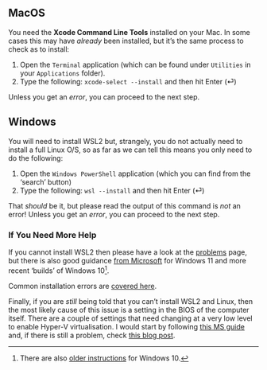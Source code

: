 
:::: {.panel-tabset}

## MacOS

You need the **Xcode Command Line Tools** installed on your Mac. In some cases this may have *already* been installed, but it's the same process to check as to install:

1. Open the `Terminal` application (which can be found under `Utilities` in your `Applications` folder).
2. Type the following: `xcode-select --install` and then hit Enter (&#9166;)

Unless you get an *error*, you can proceed to the next step.

## Windows

You will need to install WSL2 but, strangely, you do not actually need to install a full Linux O/S, so as far as we can tell this means you only need to do the following:

1. Open the `Windows PowerShell` application (which you can find from the 'search' button)
2. Type the following: `wsl --install` and then hit Enter (&#9166;)

That *should* be it, but please read the output of this command is *not* an error! Unless you get an *error*, you can proceed to the next step. 

::: {.callout-tip}
### If You Need More Help

If you cannot install WSL2 then please have a look at the [problems](./problems.qmd) page, but there is also good guidance [from Microsoft](https://learn.microsoft.com/en-us/windows/wsl/install) for Windows 11 and more recent 'builds' of Windows 10^[There are also [older instructions](https://www.digitalocean.com/community/tutorials/how-to-install-the-windows-subsystem-for-linux-2-on-microsoft-windows-10) for Windows 10.].

Common installation errors are [covered here](https://learn.microsoft.com/en-us/windows/wsl/troubleshooting?source=recommendations).

Finally, if you are *still* being told that you can't install WSL2 and Linux, then the most likely cause of this issue is a setting in the BIOS of the computer itself. There are a couple of settings that need changing at a very low level to enable Hyper-V virtualisation. I would start by following [this MS guide](https://learn.microsoft.com/en-us/windows/wsl/install-manual) and, if there is still a problem, check [this blog post](https://s1gr1d.medium.com/how-to-set-up-linux-on-windows-with-wsl-2-debe2a64d20d).

:::

::::

